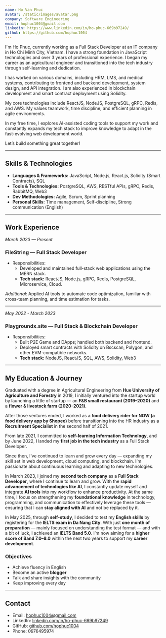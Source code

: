 ```yaml
---
name: Ho Van Phuc
avatar: /static/images/avatar.png
company: Software Engineering
email: hophuc1004@gmail.com
linkedin: https://www.linkedin.com/in/ho-phuc-669b97249/
github: https://github.com/hophuc1004
---
```


I'm Ho Phuc, currently working as a Full Stack Developer at an IT company in Ho Chi Minh City, Vietnam. I have a strong foundation in JavaScript technologies and over 3 years of professional experience. I began my career as an agricultural engineer and transitioned into the tech industry through self-learning and dedication.

I has worked on various domains, including HRM, LMS, and medical systems, contributing to frontend and backend development, system design, and API integration. I am also experienced in blockchain development and smart contract deployment using Solidity.

My core technologies include ReactJS, NodeJS, PostgreSQL, gRPC, Redis, and AWS. My values teamwork, time discipline, and efficient planning in agile environments.

In my free time, I explores AI-assisted coding tools to support my work and constantly expands my tech stack to improve knowledge to adapt in the fast-evolving web development world.

Let’s build something great together!

---

## Skills & Technologies

- **Languages & Frameworks:** JavaScript, Node.js, React.js, Solidity (Smart Contracts), SQL
- **Tools & Technologies:** PostgreSQL, AWS, RESTful APIs, gRPC, Redis, RabbitMQ, Web3
- **Dev Methodologies:** Agile, Scrum, Sprint planning
- **Personal Skills:** Time management, Self-discipline, Strong communication (English)

---

## Work Experience

_March 2023 — Present_

### FileString — Full Stack Developer

- Responsibilities:
  - Developed and maintained full-stack web applications using the MERN stack.
  - **Tech stack:** ReactJS, Node.js, gRPC, Redis, PostgreSQL, Microservice, Cloud.

_Additional:_ Applied AI tools to automate code optimization, familiar with cross-team planning, and time estimation for tasks.

---

_May 2022 - March 2023_

### Playgroundx.site — Full Stack & Blockchain Developer

- Responsibilities:
  - Built P2E Game and DApps; handled both backend and frontend.
  - Deployed smart contracts with Solidity on Bscscan, Polygon, and other EVM-compatible networks.
  - **Tech stack:** NodeJS, ReactJS, SQL, AWS, Solidity, Web3

---

## My Education & Journey

Graduated with a degree in Agricultural Engineering from **Hue University of Agriculture and Forestry** in 2019, I initially ventured into the startup world by launching a little of startup — an **F&B small restaurant (2019–2020)** and a **flower & livestock farm (2020–2021)**.

After those ventures ended, I worked as a **food delivery rider for NOW (a food delivery app by Shopee)** before transitioning into the HR industry as a **Recruitment Specialist** in the second half of 2021.

From late 2021, I committed to **self-learning Information Technology**, and by June 2022, I landed my **first job in the tech industry** as a Full Stack Developer.

Since then, I’ve continued to learn and grow every day — expanding my skill set in web development, cloud computing, and blockchain. I’m passionate about continuous learning and adapting to new technologies.

In March 2023, I joined my **second tech company** as a **Full Stack Developer**, where I continue to learn and grow. With the **rapid advancement of technologies like AI**, I constantly update myself and integrate **AI tools** into my workflow to enhance productivity. At the same time, I focus on strengthening my **foundational knowledge** in technology, programming, and communication to effectively leverage these tools — ensuring that I can **stay aligned with AI** and not be replaced by it.

In May 2025, through **self-study**, I decided to test my **English skills** by registering for the **IELTS exam in Da Nang City**. With just **one month of preparation** — mainly focused on understanding the test format — and with a bit of luck, I achieved an **IELTS Band 5.0**. I’m now aiming for a **higher score of Band 7.0–8.0** within the next two years to support my **career development**.

### Objectives

- Achieve fluency in English
- Become an active **blogger**
- Talk and share insights with the community
- Keep improving every day

---

## Contact

- Email: [hophuc1004@gmail.com](mailto:hophuc1004@gmail.com)
- LinkedIn: [linkedin.com/in/ho-phuc-669b97249](https://www.linkedin.com/in/ho-phuc-669b97249/)
- GitHub: [github.com/hophuc1004](https://github.com/hophuc1004)
- Phone: 0976495974
